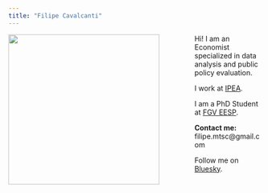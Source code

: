 ---
title: "Filipe Cavalcanti"
---

![](images/profile2.jpg){style="float: left; margin-right: 70px;" fig-align="right" width="300"}

Hi! I am an Economist specialized in data analysis and public policy evaluation.

I work at [IPEA](https://www.ipea.gov.br/portal/).

I am a PhD Student at [FGV EESP](https://eesp.fgv.br/).

**Contact me:** filipe.mtsc\@gmail.com

Follow me on [Bluesky](https://bsky.app/profile/flp.bsky.social).
